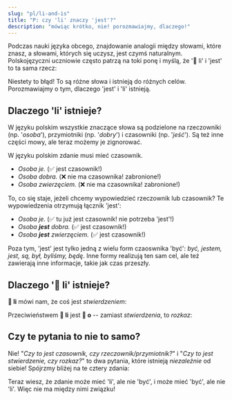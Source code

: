 ```yaml
---
slug: "pl/li-and-is"
title: "P: czy 'li' znaczy 'jest'?"
description: "mówiąc krótko, nie! porozmawiajmy, dlaczego!"
---
```



Podczas nauki języka obcego, znajdowanie analogii między słowami, które znasz, a słowami, których się uczysz, jest czymś naturalnym. Polskojęzyczni uczniowie często patrzą na toki ponę i myślą, że '󱤧 li' i 'jest' to ta sama rzecz:

<List>
  <Sentence sp="󱥴<b>󱤧</b>󱥔" sl="waso <b>li</b> pona." m="Ptak <b>jest</b> dobry." />
</List>

Niestety to błąd! To są różne słowa i istnieją do różnych celów. Porozmawiajmy o tym, dlaczego 'jest' i 'li' istnieją.

## Dlaczego 'li' istnieje?

W języku polskim wszystkie znaczące słowa są podzielone na rzeczowniki (np. '*osoba*'), przymiotniki (np. '*dobry*') i czasowniki (np. '*jeść*'). Są też inne części mowy, ale teraz możemy je zignorować.

W języku polskim zdanie musi mieć czasownik.
* *Osoba je.* (✅ jest czasownik!)
* *Osoba dobra.* (❌ nie ma czasownika! zabronione!)
* *Osoba zwierzęciem.* (❌ nie ma czasownika! zabronione!)

To, co się staje, jeżeli chcemy wypowiedzieć rzeczownik lub czasownik? Te wypowiedzenia otrzymują łącznik 'jest':

* *Osoba je.* (✅ tu już jest czasownik! nie potrzeba 'jest'!)
* *Osoba **jest** dobra.* (✅ jest czasownik!)
* *Osoba **jest** zwierzęciem.* (✅ jest czasownik!)

Poza tym, 'jest' jest tylko jedną z wielu form czaoswnika 'być': *być, jestem, jest, są, był, byliśmy, będę*. Inne formy realizują ten sam cel, ale też zawierają inne informacje, takie jak czas przeszły.

## Dlaczego '󱤧 li' istnieje?

**󱤧 li** mówi nam, że coś jest *stwierdzeniem*:

<List>
  <Word sl="jan li moku." m="Osoba je." />
  <Word sl="jan li pona." m="Osoba jest dobra." />
  <Word sl="jan li soweli." m="Osoba jest zwierzęciem." />
</List>

Przeciwieństwem **󱤧 li** jest **󱥄 o** -- zamiast *stwierdzenia*, to *rozkaz*:

<List>
  <Word sl="jan o moku!" m="Osobo, jedz!" />
  <Word sl="jan o pona!" m="Osobo, bądź dobry!" />
  <Word sl="jan o soweli!" m="Osobo, bądź zwierzęciem!" />
</List>

## Czy te pytania to nie to samo?

Nie! "*Czy to jest czasownik, czy rzeczownik/przymiotnik?*" i "*Czy to jest stwierdzenie, czy rozkaz?*" to dwa pytania, które istnieją *niezależnie* od siebie! Spójrzmy bliżej na te cztery zdania:

<List>
  <Word sl="jan li moku." m="Osoba je.<br />Stwierdzenie → 󱤧 li. Czasownik → brak 'być'." />
  <Word sl="jan li pona." m="Osoba jest dobra.<br />Stwierdzenie → 󱤧 li. Przymiotnik → 'być' potrzebne." />
  <Word sl="jan o moku!" m="Osobo, jedz!<br />Rozkaz → 󱥄 o. Czasownik → brak 'być'." />
  <Word sl="jan o pona!" m="Osobo, bądź dobry!<br />Rozkaz → 󱥄 o. Przymiotnik → 'być' potrzebne." />
</List>

Teraz wiesz, że zdanie może mieć 'li', ale nie 'być', i może mieć 'być', ale nie 'li'. Więc nie ma między nimi związku!
